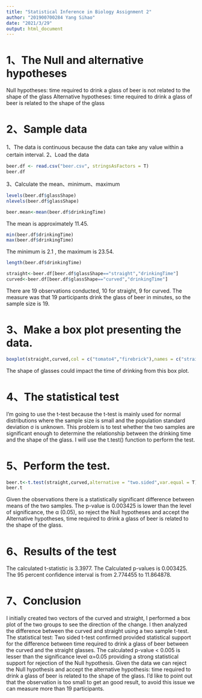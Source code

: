 ```yaml
---
title: "Statistical Inference in Biology Assignment 2"
author: "201900700284 Yang Sihao"
date: "2021/3/29"
output: html_document
---
```


# 1、The Null and alternative hypotheses
Null hypotheses: time required to drink a glass of beer is not related to the shape of the glass
Alternative hypotheses: time required to drink a glass of beer is related to the shape of the glass

# 2、Sample data
  1、The data is continuous because the data can take any value within a certain interval.
  2、Load the data
```r
beer.df <- read.csv("beer.csv", stringsAsFactors = T)
beer.df
```

  3、Calculate the mean、minimum、maximum
```r
levels(beer.df$glassShape)
nlevels(beer.df$glassShape)
```

```r
beer.mean<-mean(beer.df$drinkingTime)
```
The mean is approximately 11.45.

```r
min(beer.df$drinkingTime)
max(beer.df$drinkingTime)
```
The minimum is 2.1 , the maximum is 23.54.

```r
length(beer.df$drinkingTime)
```


```r
straight<-beer.df[beer.df$glassShape=="straight","drinkingTime"]
curved<-beer.df[beer.df$glassShape=="curved","drinkingTime"]
```
There are 19 observations conducted, 10 for straight, 9 for curved.
The measure was that 19 participants drink the glass of beer in minutes, so the sample size is 19.


# 3、Make a box plot presenting the data.
```r
boxplot(straight,curved,col = c("tomato4","firebrick"),names = c("straight","curved"))
```
The shape of glasses could impact the time of drinking from this box plot.

# 4、The statistical test 
  I'm going to use the t-test because the t-test is mainly used for normal distributions where the sample size is small and the population standard deviation σ is unknown.
This problem is to test whether the two samples are significant enough to determine the relationship between the drinking time and the shape of the glass. I will use the t.test() function to perform the test.
  
# 5、Perform the test.
```r
beer.t<-t.test(straight,curved,alternative = "two.sided",var.equal = T)
beer.t
```
Given the observations there is a statistically significant difference between means of the two samples. The p-value is 0.003425 is lower than the level of significance, the α (0.05), so reject the Null hypotheses and accept the Alternative hypotheses, time required to drink a glass of beer is related to the shape of the glass.

# 6、Results of the test
The calculated t-statistic is 3.3977.
The Calculated p-values is 0.003425.
The 95 percent confidence interval is from 2.774455 to 11.864878.

# 7、Conclusion
I initially created two vectors of the curved and straight, I performed a box plot of the two groups to see the direction of the change. I then analyzed the difference between the curved and straight using a two sample t-test. 
The statistical test: Two sided t-test confirmed provided statistical support for the difference between  time required to drink a glass of beer between the curved and the straight glasses. 
The calculated p-value < 0.005 is lesser than the significance level α=0.05 providing a strong statistical support for rejection of the Null hypothesis. 
Given the data we can reject the Null hypothesis and accept the alternative hypothesis: time required to drink a glass of beer is related to the shape of the glass. 
I'd like to point out that the observation is too small to get an good result, to avoid this issue we can measure more than 19 participants.